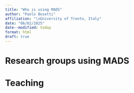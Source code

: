 ```yaml
---
title: "Who is using MADS"
author: "Paolo Bosetti"
affiliation: "\nUniversity of Trento, Italy"
date: "06/02/2025"
date--modified: today
format: html
draft: true
---
```


# Research groups using MADS






# Teaching

